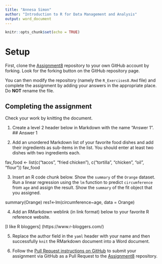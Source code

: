 ```yaml
---
title: "Annesa Simon"
author: "Introduction to R for Data Management and Analysis"
output: word_document
---
```


```r
knitr::opts_chunk$set(echo = TRUE)
```

# Setup

First, clone the [Assignment8][1] repository to your own GitHub account
by forking. Look for the forking button on the GitHub repository page.

You can then modify the repository (namely the `R_Exercises8.Rmd` file)
and complete the assignment by adding your answers in the appropriate
place. Do **NOT** rename the file.

## Completing the assignment

Check your work by knitting the document.

1. Create a level 2 header below in Markdown with the name "Answer 1".
## Answer 1

2. Add an unordered Markdown list of your favorite food dishes and
add their ingredients as sub-items in the list. You should enter at least two
dishes with two ingredients each.

fav_food <- list(c("tacos", "fried chicken"), c("tortilla", "chicken", "oil", "flour"))
fav_food

3. Insert an R code chunk below. Show the `summary` of the `Orange` dataset.
Run a linear regression using the `lm` function to predict `circumference` from
`age` and assign the result. Show the `summary` of the fit object that you
assigned.

summary(Orange)
res1<-lm(circumference~age, data = Orange)

4. Add an RMarkdown weblink (in link format) below to your favorite R reference
website.

[I like R bloggers] (https://www.r-bloggers.com/)

5. Replace the author field in the `yaml` header with your name and then
successfully `knit` the RMarkdown document into a Word document.


6. Follow the [Pull Request instructions on GitHub](https://help.github.com/en/github/collaborating-with-issues-and-pull-requests/creating-a-pull-request-from-a-fork)
to submit your assignment via GitHub as a Pull Request to the [Assignment8][1]
repository.

[1]: https://github.com/CUNYSPHCode/Assignment8

